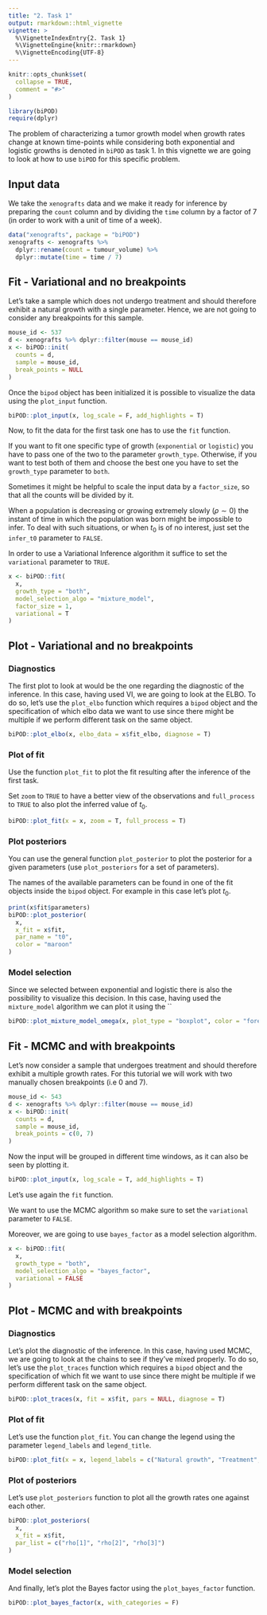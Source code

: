 ```yaml
---
title: "2. Task 1"
output: rmarkdown::html_vignette
vignette: >
  %\VignetteIndexEntry{2. Task 1}
  %\VignetteEngine{knitr::rmarkdown}
  %\VignetteEncoding{UTF-8}
---
```


```r
knitr::opts_chunk$set(
  collapse = TRUE,
  comment = "#>"
)
```

```r
library(biPOD)
require(dplyr)
```

The problem of characterizing a tumor growth model when growth rates change at known time-points while considering both exponential and logistic growths is denoted in `biPOD` as task 1. In this vignette we are going to look at how to use `biPOD` for this specific problem.

## Input data

We take the `xenografts` data and we make it ready for inference by preparing the `count` column and by dividing the `time` column by a factor of 7 (in order to work with a unit of time of a week).

```r
data("xenografts", package = "biPOD")
xenografts <- xenografts %>%
  dplyr::rename(count = tumour_volume) %>%
  dplyr::mutate(time = time / 7)
```

## Fit - Variational and no breakpoints

Let's take a sample which does not undergo treatment and should therefore exhibit a natural growth with a single parameter.
Hence, we are not going to consider any breakpoints for this sample.

```r
mouse_id <- 537
d <- xenografts %>% dplyr::filter(mouse == mouse_id)
x <- biPOD::init(
  counts = d,
  sample = mouse_id,
  break_points = NULL
)
```

Once the `bipod` object has been initialized it is possible to visualize the data using the `plot_input` function.

```r
biPOD::plot_input(x, log_scale = F, add_highlights = T)
```

Now, to fit the data for the first task one has to use the `fit` function. 

If you want to fit one specific type of growth (`exponential` or `logistic`) you have to pass one of the two to the parameter `growth_type`. Otherwise, if you want to test both of them and choose the best one you have to set the `growth_type` parameter to `both`.

Sometimes it might be helpful to scale the input data by a `factor_size`, so that all the counts will be divided by it.

When a population is decreasing or growing extremely slowly ($\rho \sim 0$) the instant of time in which the population was born might be impossible to infer. To deal with such situations, or when $t_0$ is of no interest, just set the `infer_t0` parameter to `FALSE`. 

In order to use a Variational Inference algorithm it suffice to set the `variational` parameter to `TRUE`.


```r
x <- biPOD::fit(
  x,
  growth_type = "both",
  model_selection_algo = "mixture_model",
  factor_size = 1,
  variational = T
)
```
## Plot - Variational and no breakpoints

### Diagnostics

The first plot to look at would be the one regarding the diagnostic of the inference. In this case, having used VI, we are going to look at the ELBO.
To do so, let's use the `plot_elbo` function which requires a `bipod` object and the specification of which elbo data we want to use since there might be multiple if we perform different task on the same object.

```r
biPOD::plot_elbo(x, elbo_data = x$fit_elbo, diagnose = T)
```

### Plot of fit

Use the function `plot_fit` to plot the fit resulting after the inference of the first task.

Set `zoom` to `TRUE` to have a better view of the observations and `full_process` to `TRUE` to also plot the inferred value of $t_0$.

```r
biPOD::plot_fit(x = x, zoom = T, full_process = T)
```

### Plot posteriors

You can use the general function `plot_posterior` to plot the posterior for a given parameters (use `plot_posteriors` for a set of parameters).

The names of the available parameters can be found in one of the fit objects inside the `bipod` object.
For example in this case let's plot $t_0$.

```r
print(x$fit$parameters)
biPOD::plot_posterior(
  x,
  x_fit = x$fit,
  par_name = "t0",
  color = "maroon"
)
```

### Model selection

Since we selected between exponential and logistic there is also the possibility to visualize this decision. In this case, having used the `mixture_model` algorithm we can plot it using the ``

```r
biPOD::plot_mixture_model_omega(x, plot_type = "boxplot", color = "forestgreen")
```

## Fit - MCMC and with breakpoints

Let's now consider a sample that undergoes treatment and should therefore exhibit a multiple growth rates. For this tutorial we will work with two manually chosen breakpoints (i.e 0 and 7).

```r
mouse_id <- 543
d <- xenografts %>% dplyr::filter(mouse == mouse_id)
x <- biPOD::init(
  counts = d,
  sample = mouse_id,
  break_points = c(0, 7)
)
```

Now the input will be grouped in different time windows, as it can also be seen by plotting it.

```r
biPOD::plot_input(x, log_scale = T, add_highlights = T)
```

Let's use again the `fit` function. 

We want to use the MCMC algorithm so make sure to set the `variational` parameter to `FALSE`.

Moreover, we are going to use `bayes_factor` as a model selection algorithm.

```r
x <- biPOD::fit(
  x,
  growth_type = "both",
  model_selection_algo = "bayes_factor",
  variational = FALSE
)
```

## Plot - MCMC and with breakpoints

### Diagnostics

Let's plot the diagnostic of the inference. In this case, having used MCMC, we are going to look at the chains to see if they've mixed properly.
To do so, let's use the `plot_traces` function which requires a `bipod` object and the specification of which fit we want to use since there might be multiple if we perform different task on the same object.

```r
biPOD::plot_traces(x, fit = x$fit, pars = NULL, diagnose = T)
```

### Plot of fit

Let's use the function `plot_fit`.
You can change the legend using the parameter `legend_labels` and `legend_title`.

```r
biPOD::plot_fit(x = x, legend_labels = c("Natural growth", "Treatment", "Relapse"), legend_title = "Phase")
```

### Plot of posteriors

Let's use `plot_posteriors` function to plot all the growth rates one against each other.

```r
biPOD::plot_posteriors(
  x,
  x_fit = x$fit,
  par_list = c("rho[1]", "rho[2]", "rho[3]")
)
```

### Model selection

And finally, let's plot the Bayes factor using the `plot_bayes_factor` function.

```r
biPOD::plot_bayes_factor(x, with_categories = F)
```
